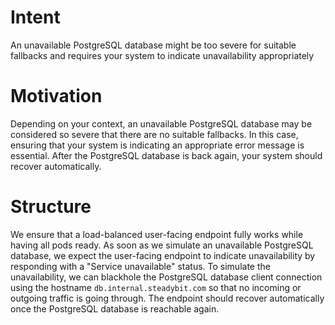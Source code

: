# Intent

An unavailable PostgreSQL database might be too severe for suitable fallbacks and requires your system to indicate unavailability appropriately

# Motivation

Depending on your context, an unavailable PostgreSQL database may be considered so severe that there are no suitable fallbacks.
In this case, ensuring that your system is indicating an appropriate error message is essential.
After the PostgreSQL database is back again, your system should recover automatically.

# Structure

We ensure that a load-balanced user-facing endpoint fully works while having all pods ready.
As soon as we simulate an unavailable PostgreSQL database, we expect the user-facing endpoint to indicate unavailability by responding with a "Service unavailable" status.
To simulate the unavailability, we can blackhole the PostgreSQL database client connection using the hostname `db.internal.steadybit.com` so that no incoming or outgoing traffic is going through.
The endpoint should recover automatically once the PostgreSQL database is reachable again.
